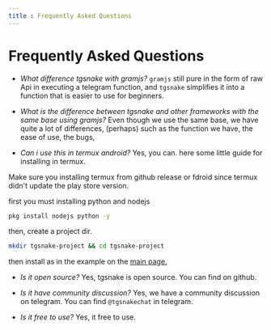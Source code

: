 ```yaml
--- 
title : Frequently Asked Questions 
--- 
```


# Frequently Asked Questions 

- *What difference tgsnake with gramjs?*
`gramjs` still pure in the form of raw Api in executing a telegram function, and `tgsnake` simplifies it into a function that is easier to use for beginners.

- *What is the difference between tgsnake and other frameworks with the same base using gramjs?*
Even though we use the same base, we have quite a lot of differences, (perhaps) such as the function we have, the ease of use, the bugs, 

- *Can i use this in termux android?* 
Yes, you can. here some little guide for installing in termux. 

<Callout type="green">
Make sure you installing termux from github release or fdroid since termux didn't update the play store version.
</Callout>

first you must installing python and nodejs

```bash 
pkg install nodejs python -y
```

then, create a project dir. 

```bash 
mkdir tgsnake-project && cd tgsnake-project
```

then install as in the example on the [main page.](/)

- *Is it open source?* 
Yes, tgsnake is open source. You can find on github. 

- *Is it have community discussion?* 
Yes, we have a community discussion on telegram. You can find `@tgsnakechat` in telegram.

- *Is it free to use?* 
Yes, it free to use.